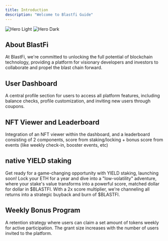 ```yaml
---
title: Introduction
description: "Welcome to Blastfi Guide"
---
```


<img
  className="block dark:hidden"
  src="/images/hero-intro.jpg"
  alt="Hero Light"
/>
<img
  className="hidden dark:block"
  src="/images/hero-intro.jpg"
  alt="Hero Dark"
/>

## About BlastFi

At BlastFi, we're committed to unlocking the full potential of blockchain technology, providing a platform for visionary developers and investors to collaborate and propel the blast chain forward.

## User Dashboard

A central profile section for users to access all platform features, including balance checks, profile customization, and inviting new users through coupons.

## NFT Viewer and Leaderboard

Integration of an NFT viewer within the dashboard, and a leaderboard consisting of 2 components, score from staking/locking + bonus score from events (like weekly check-in, booster events, etc)

## native YIELD staking

Get ready for a game-changing opportunity with YIELD staking, launching soon!
Lock your ETH for a year and dive into a "low-volatility" adventure, where your stake's value transforms into a powerful score, matched dollar for dollar in $BLASTFI.
With a 2x score multiplier, we're channeling all returns into a strategic buyback and burn of $BLASTFI.

## Weekly Bonus Program

A retention strategy where users can claim a set amount of tokens weekly for active participation. The grant size increases with the number of users invited to the platform.
